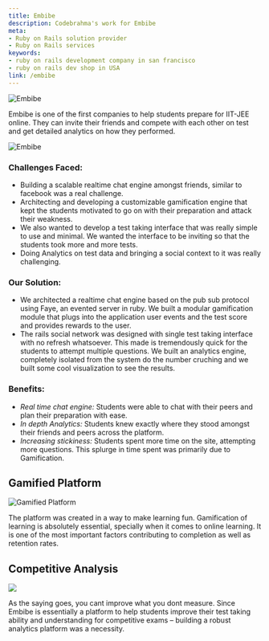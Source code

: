 ```yaml
---
title: Embibe
description: Codebrahma's work for Embibe
meta:
- Ruby on Rails solution provider
- Ruby on Rails services
keywords:
- ruby on rails development company in san francisco
- ruby on rails dev shop in USA
link: /embibe
---
```


![Embibe](./images/6.jpg)

Embibe is one of the first companies to help students prepare for IIT-JEE online. They can invite their friends and compete with each other on test and get detailed analytics on how they performed.

![Embibe](./images/9.jpg)

### Challenges Faced:

* Building a scalable realtime chat engine amongst friends, similar to facebook  was a real challenge.
* Architecting and developing a customizable gamification engine that kept the students motivated to go on with their preparation and attack their weakness.
* We also wanted to develop a test taking interface that was really simple to use and minimal. We wanted the interface to be inviting so that the students took more and more tests.
* Doing Analytics on test data and bringing a social context to it was really challenging.

### Our Solution:

* We architected a realtime chat engine based on the pub sub protocol using Faye, an evented server in ruby. We built a modular gamification module that plugs into the application user events and the test score and provides rewards to the user.
* The rails social network was designed with single test taking interface with no refresh whatsoever. This made is tremendously quick for the students to attempt multiple questions. We built an analytics engine, completely isolated from the system do the number cruching and we built some cool visualization to see the results.

### Benefits:

* _Real time chat engine:_ Students were able to chat with their peers and plan their preparation with ease.
* _In depth Analytics:_ Students knew exactly where they stood amongst their friends and peers across the platform.
* _Increasing stickiness:_ Students spent more time on the site, attempting more questions. This splurge in time spent was primarily due to Gamification.

## Gamified Platform

![Gamified Platform](./images/8.jpg)

The platform was created in a way to make learning fun. Gamification of learning is absolutely essential, specially when it comes to online learning. It is one of the most important factors contributing to completion as well as retention rates.

## Competitive Analysis

![](./images/IMG_2314.JPG)

As the saying goes, you cant improve what you dont measure. Since Embibe is essentially a platform to help students improve their test taking ability and understanding for competitive exams – building a robust analytics platform was a necessity.